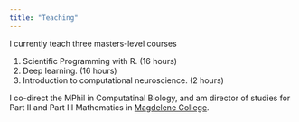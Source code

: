 ```yaml
---
title: "Teaching"
---
```


I currently teach three masters-level courses

1. Scientific Programming with R. (16 hours)
2. Deep learning. (16 hours)
3. Introduction to computational neuroscience. (2 hours)

I co-direct the MPhil in Computatinal Biology, and am director of
studies for Part II and Part III Mathematics in [Magdelene
College](https://www.magd.cam.ac.uk).


